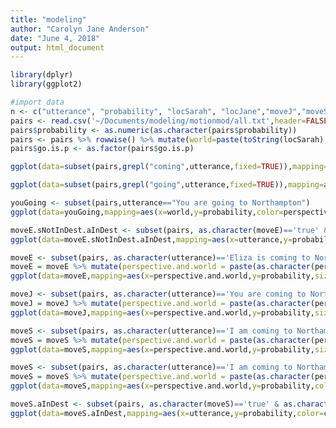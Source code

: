 ```yaml
---
title: "modeling"
author: "Carolyn Jane Anderson"
date: "June 4, 2018"
output: html_document
---
```


```r
library(dplyr)
library(ggplot2)
```

```r
#import data
n <- c("utterance", "probability", "locSarah", "locJane","moveJ","moveS","moveE","perspective","go.is.p","cost","pPrior")
pairs <- read.csv('~/Documents/modeling/motionmod/all.txt',header=FALSE,col.names=n,comment.char = "#")
pairs$probability <- as.numeric(as.character(pairs$probability))
pairs <- pairs %>% rowwise() %>% mutate(world=paste(toString(locSarah),"\n",toString(locJane),"\n",toString(moveJ),"\n",toString(moveS),"\n",toString(moveE),"\n"))
pairs$go.is.p <- as.factor(pairs$go.is.p)
```

```r
ggplot(data=subset(pairs,grepl("coming",utterance,fixed=TRUE)),mapping=aes(x=world,y=probability,color=perspective)) + geom_point()
```

```r
ggplot(data=subset(pairs,grepl("going",utterance,fixed=TRUE)),mapping=aes(x=world,y=probability,color=perspective)) + geom_point()
```

```r
youGoing <- subset(pairs,utterance=="You are going to Northampton")
ggplot(data=youGoing,mapping=aes(x=world,y=probability,color=perspective)) + geom_point()
```


```r
moveE.sNotInDest.aInDest <- subset(pairs, as.character(moveE)=='true' & as.character(locSarah)=='Amherst' & as.character(locJane)=='Noho')
ggplot(data=moveE.sNotInDest.aInDest,mapping=aes(x=utterance,y=probability,shape=perspective,color=cost)) + geom_point()
```

```r
moveE <- subset(pairs, as.character(utterance)=='Eliza is coming to Northampton' | as.character(utterance)=='Eliza is going to Northampton')
moveE = moveE %>% mutate(perspective.and.world = paste(as.character(perspective),paste("\n",as.character(world))))
ggplot(data=moveE,mapping=aes(x=perspective.and.world,y=probability,size=cost,color=utterance,shape=go.is.p)) + geom_point()
```

```r
moveJ <- subset(pairs, as.character(utterance)=='You are coming to Northampton' | as.character(utterance)=='You are going to Northampton')
moveJ = moveJ %>% mutate(perspective.and.world = paste(as.character(perspective),paste("\n",as.character(world))))
ggplot(data=moveJ,mapping=aes(x=perspective.and.world,y=probability,size=cost,color=utterance,shape=go.is.p)) + geom_point()
```

```r
moveS <- subset(pairs, as.character(utterance)=='I am coming to Northampton' | as.character(utterance)=='I am going to Northampton')
moveS = moveS %>% mutate(perspective.and.world = paste(as.character(perspective),paste("\n",as.character(world))))
ggplot(data=moveS,mapping=aes(x=perspective.and.world,y=probability,size=cost,color=utterance,shape=go.is.p)) + geom_point()
```
```r
moveS <- subset(pairs, as.character(utterance)=='I am coming to Northampton' | as.character(utterance)=='I am going to Northampton')
moveS = moveS %>% mutate(perspective.and.world = paste(as.character(perspective),paste("\n",as.character(world))))
ggplot(data=moveS,mapping=aes(x=perspective.and.world,y=probability,color=utterance,shape=go.is.p)) + geom_point()+ facet_wrap(~cost)
```

```r
moveS.aInDest <- subset(pairs, as.character(moveS)=='true' & as.character(locSarah)=='Amherst' & as.character(locJane)=='Noho')
ggplot(data=moveS.aInDest,mapping=aes(x=utterance,y=probability,color=cost,shape=perspective)) + geom_point()
```